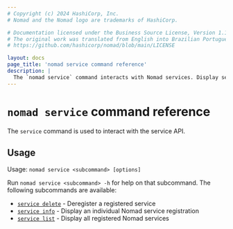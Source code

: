```yaml
---
# Copyright (c) 2024 HashiCorp, Inc.
# Nomad and the Nomad logo are trademarks of HashiCorp.

# Documentation licensed under the Business Source License, Version 1.1.
# The original work was translated from English into Brazilian Portuguese.
# https://github.com/hashicorp/nomad/blob/main/LICENSE

layout: docs
page_title: 'nomad service command reference'
description: |
  The `nomad service` command interacts with Nomad services. Display service  information and delete a registered service.
---
```


# `nomad service` command reference

The `service` command is used to interact with the service API.

## Usage

Usage: `nomad service <subcommand> [options]`

Run `nomad service <subcommand> -h` for help on that subcommand. The following
subcommands are available:

- [`service delete`][servicedelete] - Deregister a registered service
- [`service info`][serviceinfo] - Display an individual Nomad service registration
- [`service list`][servicelist] - Display all registered Nomad services

[servicedelete]: /nomad/docs/commands/service/delete
[serviceinfo]: /nomad/docs/commands/service/info
[servicelist]: /nomad/docs/commands/service/list
